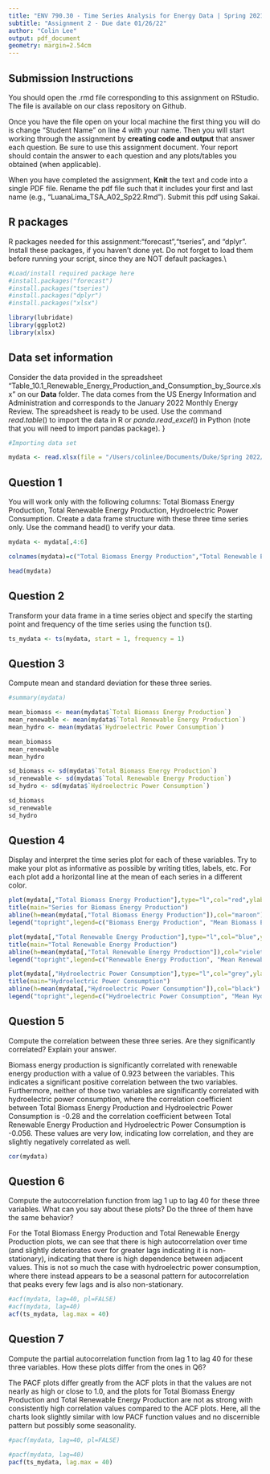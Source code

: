 ```yaml
---
title: "ENV 790.30 - Time Series Analysis for Energy Data | Spring 2021"
subtitle: "Assignment 2 - Due date 01/26/22"
author: "Colin Lee"
output: pdf_document
geometry: margin=2.54cm
---
```


## Submission Instructions

You should open the .rmd file corresponding to this assignment on RStudio. The file is available on our class repository on Github.   

Once you have the file open on your local machine the first thing you will do is change "Student Name" on line 4 with your name. 
Then you will start working through the assignment by  **creating code and output** that answer each question. Be sure to use this assignment document. Your report should contain the answer to each question and any plots/tables you obtained (when applicable).

When you have completed the assignment, **Knit** the text and code into a single PDF file. Rename the pdf file such that it includes your first and last name (e.g., "LuanaLima_TSA_A02_Sp22.Rmd"). Submit this pdf using Sakai. 

## R packages

R packages needed for this assignment:"forecast","tseries", and "dplyr". Install these packages, if you haven't done yet. Do not forget to load them before running your script, since they are NOT default packages.\\

```r
#Load/install required package here
#install.packages("forecast")
#install.packages("tseries")
#install.packages("dplyr")
#install.packages("xlsx")

library(lubridate)
library(ggplot2)
library(xlsx)

```


## Data set information  

Consider the data provided in the spreadsheet "Table_10.1_Renewable_Energy_Production_and_Consumption_by_Source.xlsx" on our **Data** folder. The data comes from the US Energy Information and Administration and corresponds to the January 2022 Monthly Energy Review. The spreadsheet is ready to be used. Use the command $read.table()$ to import the data in R or $panda.read\_excel()$ in Python (note that you will need to import pandas package). }

```r
#Importing data set

mydata <- read.xlsx(file = "/Users/colinlee/Documents/Duke/Spring 2022/ENV790/ENV790_TimeSeriesAnalysis_Sp2022/Data/Table_10.1_Renewable_Energy_Production_and_Consumption_by_Source.xlsx", sheetName = "Monthly Data", startRow = 12)

```


## Question 1
You will work only with the following columns: Total Biomass Energy Production, Total Renewable Energy Production, Hydroelectric Power Consumption. Create a data frame structure with these three time series only. Use the command head() to verify your data.

```r
mydata <- mydata[,4:6]

colnames(mydata)=c("Total Biomass Energy Production","Total Renewable Energy Production", "Hydroelectric Power Consumption")

head(mydata)
```


## Question 2
Transform your data frame in a time series object and specify the starting point and frequency of the time series using the function ts().

```r
ts_mydata <- ts(mydata, start = 1, frequency = 1)
```


## Question 3
Compute mean and standard deviation for these three series.

```r
#summary(mydata)

mean_biomass <- mean(mydata$`Total Biomass Energy Production`)
mean_renewable <- mean(mydata$`Total Renewable Energy Production`)
mean_hydro <- mean(mydata$`Hydroelectric Power Consumption`)

mean_biomass
mean_renewable
mean_hydro

sd_biomass <- sd(mydata$`Total Biomass Energy Production`)
sd_renewable <- sd(mydata$`Total Renewable Energy Production`)
sd_hydro <- sd(mydata$`Hydroelectric Power Consumption`)

sd_biomass
sd_renewable
sd_hydro
```


## Question 4
Display and interpret the time series plot for each of these variables. Try to make your plot as informative as possible by writing titles, labels, etc. For each plot add a horizontal line at the mean of each series in a different color.

```r

plot(mydata[,"Total Biomass Energy Production"],type="l",col="red",ylab="Trillion Btu")
title(main="Series for Biomass Energy Production")
abline(h=mean(mydata[,"Total Biomass Energy Production"]),col="maroon")
legend("topright",legend=c("Biomass Energy Production", "Mean Biomass Energy Production"), lty=c("solid","solid"),col=c("red","maroon"))

plot(mydata[,"Total Renewable Energy Production"],type="l",col="blue",ylab="Trillion Btu")
title(main="Total Renewable Energy Production")
abline(h=mean(mydata[,"Total Renewable Energy Production"]),col="violet")
legend("topright",legend=c("Renewable Energy Production", "Mean Renewable Energy Production"), lty=c("solid","solid"),col=c("blue","violet"))

plot(mydata[,"Hydroelectric Power Consumption"],type="l",col="grey",ylab="Trillion Btu")
title(main="Hydroelectric Power Consumption")
abline(h=mean(mydata[,"Hydroelectric Power Consumption"]),col="black")
legend("topright",legend=c("Hydroelectric Power Consumption", "Mean Hydroelectric Power Consumption"), lty=c("solid","solid"),col=c("grey","black"))
```


## Question 5
Compute the correlation between these three series. Are they significantly correlated? Explain your answer.

Biomass energy production is significantly correlated with renewable energy production with a value of 0.923 between the variables. This indicates a significant positive correlation between the two variables. Furthermore, neither of those two variables are significantly correlated with hydroelectric power consumption, where the correlation coefficient between Total Biomass Energy Production and Hydroelectric Power Consumption is -0.28 and the correlation coefficient between Total Renewable Energy Production and Hydroelectric Power Consumption is -0.056. These values are very low, indicating low correlation, and they are slightly negatively correlated as well.

```r
cor(mydata)
```


## Question 6
Compute the autocorrelation function from lag 1 up to lag 40 for these three variables. What can you say about these plots? Do the three of them have the same behavior?

For the Total Biomass Energy Production and Total Renewable Energy Production plots, we can see that there is high autocorrelation over time (and slightly deteriorates over for greater lags indicating it is non-stationary), indicating that there is high dependence between adjacent values. This is not so much the case with hydroelectric power consumption, where there instead appears to be a seasonal pattern for autocorrelation that peaks every few lags and is also non-stationary.

```r
#acf(mydata, lag=40, pl=FALSE)
#acf(mydata, lag=40)
acf(ts_mydata, lag.max = 40)
```


## Question 7
Compute the partial autocorrelation function from lag 1 to lag 40 for these three variables. How these plots differ from the ones in Q6?

The PACF plots differ greatly from the ACF plots in that the values are not nearly as high or close to 1.0, and the plots for Total Biomass Energy Production and Total Renewable Energy Production are not as strong with consistently high correlation values compared to the ACF plots. Here, all the charts look slightly similar with low PACF function values and no discernible pattern but possibly some seasonality.

```r
#pacf(mydata, lag=40, pl=FALSE)

#pacf(mydata, lag=40)
pacf(ts_mydata, lag.max = 40)
```


